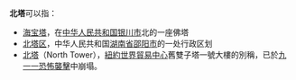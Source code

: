 '''北塔'''可以指：
* [[海宝塔|海宝塔]]，在[[中华人民共和国|中华人民共和国]][[银川市|银川市]]北的一座佛塔
* [[北塔区|北塔区]]，中华人民共和国[[湖南省|湖南省]][[邵阳市|邵阳市]]的一处行政区划
* [[世界貿易中心一號大樓|北塔]]（North Tower），[[世界貿易中心_(1973年至2001年)|紐約世界貿易中心]]舊雙子塔一號大樓的別稱，已於[[九一一恐怖襲擊|九一一恐怖襲擊]]中崩塌。

{{Geodis}}